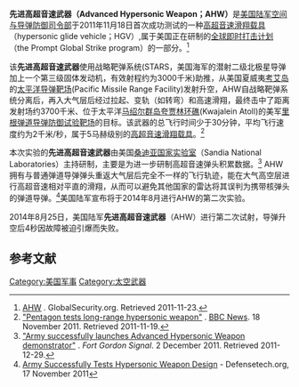 {{expand|time=2014-07-03T08:59:34+00:00}}
'''先进高超音速武器（Advanced Hypersonic Weapon；AHW）'''是[[美国陆军空间与导弹防御司令部|美国陆军空间与导弹防御司令部]]于2011年11月18日首次成功测试的一种[[高超音速滑翔载具|高超音速滑翔载具]]（hypersonic glide vehicle；HGV）,属于美国正在研制的[[全球即时打击计划|全球即时打击计划]]（the Prompt Global Strike program）的一部分。<ref>[http://www.globalsecurity.org/military/systems/munitions/ahw.htm AHW] {{Wayback|url=http://www.globalsecurity.org/military/systems/munitions/ahw.htm |date=20140514085001 }}. GlobalSecurity.org. Retrieved 2011-11-23.</ref>

该'''先进高超音速武器'''使用战略靶弹系统(STARS，美国海军的潜射二级北极星导弹加上一个第三级固体发动机，有效射程约为3000千米)助推，从美国夏威夷[[考艾岛|考艾岛]]的[[太平洋导弹靶场|太平洋导弹靶场]](Pacific Missile Range Facility)发射升空，AHW自战略靶弹系统分离后，再入大气层后经过拉起、变轨（如转弯）和高速滑翔，最终击中了距离发射场约3700千米、位于太平洋[[马绍尔群岛|马绍尔群岛]][[夸贾林环礁|夸贾林环礁]](Kwajalein Atoll)的美军[[里根弹道导弹防御试验靶场|里根弹道导弹防御试验靶场]]的目标。该武器的总飞行时间少于30分钟，平均飞行速度约为2千米/秒，属于5马赫级别的[[高超音速滑翔载具|高超音速滑翔载具]]。<ref>[http://www.bbc.co.uk/news/world-us-canada-15790620 "Pentagon tests long-range hypersonic weapon"] {{Wayback|url=http://www.bbc.co.uk/news/world-us-canada-15790620 |date=20130605094108 }}. [[BBC_News|BBC News]]. 18 November 2011. Retrieved 2011-11-19.</ref> 

本次实验的'''先进高超音速武器'''由美国[[桑迪亚国家实验室|桑迪亚国家实验室]]（Sandia National Laboratories）主持研制，主要是为进一步研制高超音速弹头积累数据。<ref name=FortGordon>[http://www.fortgordonsignal.com/news/2011-12-02/Front_Page/Army_successfully_launches_Advanced_Hypersonic_Wea.html "Army successfully launches Advanced Hypersonic Weapon demonstrator"] {{Webarchive|url=https://archive.is/20130123151428/http://www.fortgordonsignal.com/news/2011-12-02/Front_Page/Army_successfully_launches_Advanced_Hypersonic_Wea.html |date=2013-01-23 }}. ''Fort Gordon Signal''. 2 December 2011. Retrieved 2011-12-29.</ref>
AHW拥有与普通弹道导弹弹头重返大气层后完全不一样的飞行轨迹，能在大气高空层进行高超音速相对平直的滑翔，从而可以避免其他国家的雷达将其误判为携带核弹头的弹道导弹。<ref>[http://defensetech.org/2011/11/17/army-successfully-tests-hypersonic-weapon-design/ Army Successfully Tests Hypersonic Weapon Design] {{WebCite|url=https://www.webcitation.org/6APvvckSe?url=http://defensetech.org/2011/11/17/army-successfully-tests-hypersonic-weapon-design/ |date=20120904033736 |dateformat=iso }} - Defensetech.org, 17 November 2011</ref>美国陆军宣布将于2014年8月进行AHW的第二次实验。

2014年8月25日，美国陆军'''先进高超音速武器'''（AHW）进行第二次试射，导弹升空后4秒因故障被迫引爆而失败。

==参考文献==
{{reflist}}

[[Category:美国军事|Category:美国军事]]
[[Category:太空武器|Category:太空武器]]